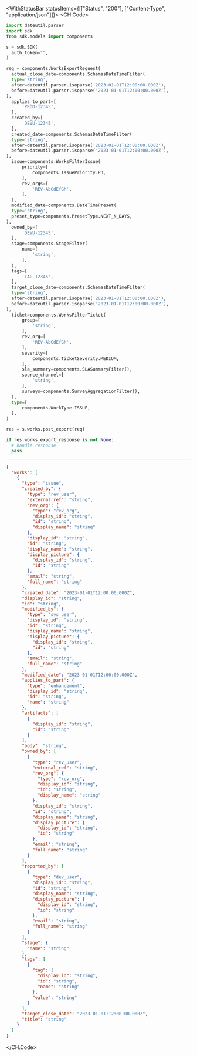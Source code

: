 

<WithStatusBar statusItems={[["Status", "200"], ["Content-Type", "application/json"]]}>
  <CH.Code>
  ```python PostExport.py
  import dateutil.parser
import sdk
from sdk.models import components

s = sdk.SDK(
    auth_token="",
)

req = components.WorksExportRequest(
    actual_close_date=components.SchemasDateTimeFilter(
    type='string',
    after=dateutil.parser.isoparse('2023-01-01T12:00:00.000Z'),
    before=dateutil.parser.isoparse('2023-01-01T12:00:00.000Z'),
),
    applies_to_part=[
        'PROD-12345',
    ],
    created_by=[
        'DEVU-12345',
    ],
    created_date=components.SchemasDateTimeFilter(
    type='string',
    after=dateutil.parser.isoparse('2023-01-01T12:00:00.000Z'),
    before=dateutil.parser.isoparse('2023-01-01T12:00:00.000Z'),
),
    issue=components.WorksFilterIssue(
        priority=[
            components.IssuePriority.P3,
        ],
        rev_orgs=[
            'REV-AbCdEfGh',
        ],
    ),
    modified_date=components.DateTimePreset(
    type='string',
    preset_type=components.PresetType.NEXT_N_DAYS,
),
    owned_by=[
        'DEVU-12345',
    ],
    stage=components.StageFilter(
        name=[
            'string',
        ],
    ),
    tags=[
        'TAG-12345',
    ],
    target_close_date=components.SchemasDateTimeFilter(
    type='string',
    after=dateutil.parser.isoparse('2023-01-01T12:00:00.000Z'),
    before=dateutil.parser.isoparse('2023-01-01T12:00:00.000Z'),
),
    ticket=components.WorksFilterTicket(
        group=[
            'string',
        ],
        rev_org=[
            'REV-AbCdEfGh',
        ],
        severity=[
            components.TicketSeverity.MEDIUM,
        ],
        sla_summary=components.SLASummaryFilter(),
        source_channel=[
            'string',
        ],
        surveys=components.SurveyAggregationFilter(),
    ),
    type=[
        components.WorkType.ISSUE,
    ],
)

res = s.works.post_export(req)

if res.works_export_response is not None:
    # handle response
    pass
  ```
  ---

  ```json Example Response
  {
    "works": [
      {
        "type": "issue",
        "created_by": {
          "type": "rev_user",
          "external_ref": "string",
          "rev_org": {
            "type": "rev_org",
            "display_id": "string",
            "id": "string",
            "display_name": "string"
          },
          "display_id": "string",
          "id": "string",
          "display_name": "string",
          "display_picture": {
            "display_id": "string",
            "id": "string"
          },
          "email": "string",
          "full_name": "string"
        },
        "created_date": "2023-01-01T12:00:00.000Z",
        "display_id": "string",
        "id": "string",
        "modified_by": {
          "type": "sys_user",
          "display_id": "string",
          "id": "string",
          "display_name": "string",
          "display_picture": {
            "display_id": "string",
            "id": "string"
          },
          "email": "string",
          "full_name": "string"
        },
        "modified_date": "2023-01-01T12:00:00.000Z",
        "applies_to_part": {
          "type": "enhancement",
          "display_id": "string",
          "id": "string",
          "name": "string"
        },
        "artifacts": [
          {
            "display_id": "string",
            "id": "string"
          }
        ],
        "body": "string",
        "owned_by": [
          {
            "type": "rev_user",
            "external_ref": "string",
            "rev_org": {
              "type": "rev_org",
              "display_id": "string",
              "id": "string",
              "display_name": "string"
            },
            "display_id": "string",
            "id": "string",
            "display_name": "string",
            "display_picture": {
              "display_id": "string",
              "id": "string"
            },
            "email": "string",
            "full_name": "string"
          }
        ],
        "reported_by": [
          {
            "type": "dev_user",
            "display_id": "string",
            "id": "string",
            "display_name": "string",
            "display_picture": {
              "display_id": "string",
              "id": "string"
            },
            "email": "string",
            "full_name": "string"
          }
        ],
        "stage": {
          "name": "string"
        },
        "tags": [
          {
            "tag": {
              "display_id": "string",
              "id": "string",
              "name": "string"
            },
            "value": "string"
          }
        ],
        "target_close_date": "2023-01-01T12:00:00.000Z",
        "title": "string"
      }
    ]
  }
  ```
  </CH.Code>
</WithStatusBar>
